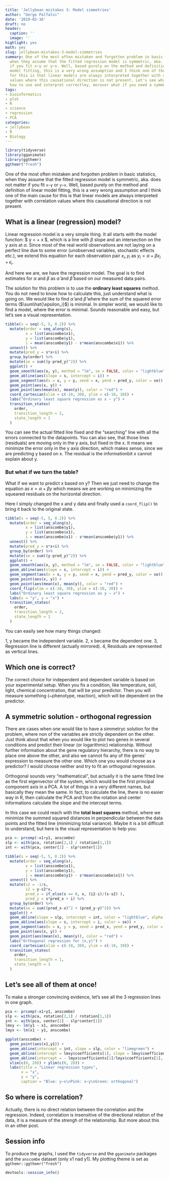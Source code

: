 ```yaml
---
title: 'Jellybean mistakes 3: Model simmetries'
author: "Gergo Palfalvi"
date: '2019-02-16'
draft: no
header:
  caption: ''
  image: ''
highlight: yes
math: yes
slug: jellybean-mistakes-3-model-simmetries
summary: One of the most often mistaken and forgotten problem in basic statistics,
  when they assume that the fitted regression model is symmetric, aka. does not matter
  if you fit x~y or y~x. Well, based purely on the method and definition of linear
  model fitting, this is a very wrong assumption and I think one of the main cause
  for this is that linear models are always interpreted together with correlation
  values where this causational direction is not present. Let's see why and learn
  how to use and interpret correctley, morover what if you need a symmetric model.
tags:
- bioinformatics
- plot
- R
- science
- regression
- PCA
categories:
- jellybean
- R
- Biology
---
```


```r
library(tidyverse)
library(gganimate)
library(ggthemr)
ggthemr("fresh")
```

One of the most often mistaken and forgotten problem in basic statistics, when they assume that the fitted regression model is symmetric, aka. does not matter if you fit `x~y` or `y~x`. Well, based purely on the method and definition of linear model fitting, this is a very wrong assumption and I think one of the main cause for this is that linear models are always interpreted together with correlation values where this causational direction is not present.

## What is a linear (regression) model?

Linear regression model is a very simple thing. It all starts with the model function: $ y = \alpha + \beta x $, which is a line with $\beta$ slope and an intersection on the y axis at $\alpha$. Since most of the real world observations are not laying on a perfect line due to some error (unobserved variables, stochastic effects etc.), we extend this equation for each observation pair ${x_i, y_i}$ as $y_i = \alpha + \beta x_i + \epsilon_i$. 

And here we are, we have the regression model. The goal is to find estimates for $\alpha$ and $\beta$ as $\hat{\alpha}$ and $\hat{\beta}$ based on our measured data pairs.

The solution for this problem is to use the __ordinary least squares__ method. You do not need to know how to calculate this, just understand what is going on. We would like to find $\hat{\alpha}$ and $\hat{\beta}$ where the sum of the squared error terms ($\sum\hat{\epsilon_i}$) is minimal. In simpler world, we would like to find a model, where the error is minimal. Sounds reasonable and easy, but let's see a visual representation.

```r
tibble(s = seq(-5, 5, 0.2)) %>%
  mutate(order = seq_along(s),
         x = list(anscombe$x1),
         y = list(anscombe$y1),
         i = mean(anscombe$y1) - s*mean(anscombe$x1)) %>%
  unnest() %>%
  mutate(pred_y = s*x+i) %>%
  group_by(order) %>%
  mutate(se = sum((y-pred_y)^2)) %>%
  ggplot() +
  geom_smooth(aes(x, y), method = "lm", se = FALSE, color = "lightblue", alpha = 0.6) + 
  geom_abline(aes(slope = s, intercept = i)) +
  geom_segment(aes(x = x, y = y, xend = x, yend = pred_y, color = se)) +
  geom_point(aes(x, y)) +
  geom_point(aes(mean(x), mean(y)), color = "red") +
  coord_cartesian(xlim = c(-10, 30), ylim = c(-10, 30)) +
  labs("Ordinary least square regression as x ~ y") +
  transition_states(
    order,
    transition_length = 2,
    state_length = 1
  ) 
```


You can see the actual fitted line fixed and the "searching" line with all the errors connected to the datapoints. You can also see, that those lines (residuals) are moving only in the y axis, but fixed in the x. It means we minimize the error only in the y axis direction, which makes sense, since we are predicting y based on x. The residual is the informationbit x cannot explain about y. 

### But what if we turn the table?

What if we want to predict x based on y? Then we just need to change the equation as $x = \alpha + \beta y$ which means we are working on minimizing the squeared residuals on the horizontal direction.

Here I simply changed the x and y data and finally used a `coord_flip()` to bring it back to the original state.

```r
tibble(s = seq(-5, 5, 0.2)) %>%
  mutate(order = seq_along(s),
         x = list(anscombe$y1),
         y = list(anscombe$x1),
         i = mean(anscombe$x1) - s*mean(anscombe$y1)) %>%
  unnest() %>%
  mutate(pred_y = s*x+i) %>%
  group_by(order) %>%
  mutate(se = sum((y-pred_y)^2)) %>%
  ggplot() +
  geom_smooth(aes(x, y), method = "lm", se = FALSE, color = "lightblue", alpha = 0.6) + 
  geom_abline(aes(slope = s, intercept = i)) +
  geom_segment(aes(x = x, y = y, xend = x, yend = pred_y, color = se)) +
  geom_point(aes(x, y)) +
  geom_point(aes(mean(x), mean(y)), color = "red") +
  coord_flip(xlim = c(-10, 30), ylim = c(-10, 30)) +
  labs("Ordinary least square regression as y ~ x") +
  labs(x = "y", y = "x") +
  transition_states(
    order,
    transition_length = 2,
    state_length = 1
  ) 
```

You can easily see how many things changed:

1, y became the independent variable.
2, x became the dependent one.
3, Regression line is different (actually mirrored).
4, Residuals are represented as vertical lines.

## Which one is correct?

The correct choice for independent and dependent variable is based on your experimental setup. When you fix a condition, like temperature, soil, light, chemical concentration, that will be your predictor. Then you will measure something (~phenotype, reaction), which will be dependent on the predictor. 

## A symmetric solution - orthogonal regression

There are cases when one would like to have a simmetryc solution for the problem, where non of the variables are strictly dependent on the other. Just think about that when you would like to plot two genes in several conditions and predict their linear (or logarithmic) relationship. Without further information about the gene regulatory hierarchy, there is no way to place one above the other, and also we cannot fix any of the genes' expression to measure the other one. Which one you would choose as a predictor? I would choose neither and try to fit an orthogonal regression. 

Orthogonal sounds very "mathematical", but actually it is the same fitted line as the first eigenvector of the system, which would be the first principal component axis in a PCA. A lot of things in a very different names, but basically they mean the same. In fact, to calculate the line, there is no easier way in R, then calculate the PCA and from the rotation and center informations calculate the slope and the intercept terms.

In this case we could reach with the __total least squares__ method, where we minimize the summed squared distances in perpendicular between the data points and the fitted line (minimizing total variance). Maybe it is a bit difficult to understand, but here is the visual representation to help you:

```r
pca <- prcomp(~x1+y1, anscombe)
slp <- with(pca, rotation[2,1] / rotation[1,1])
int <- with(pca, center[2] - slp*center[1])

tibble(s = seq(-5, 5, 0.2)) %>%
  mutate(order = seq_along(s),
         x = list(anscombe$x1),
         y = list(anscombe$y1),
         i = mean(anscombe$y1) - s*mean(anscombe$x1)) %>%
  unnest() %>%
  mutate(s2 = -1/s,
         i2 = y-s2*x,
         pred_x = if_else(s == 0, x, (i2-i)/(s-s2) ),
         pred_y = s*pred_x + i) %>%
  group_by(order) %>%
  mutate(se = sum((pred_x-x)^2 + (pred_y-y)^2)) %>%
  ggplot() +
  geom_abline(slope = slp, intercept = int, color = "lightblue", alpha = 0.6) +
  geom_abline(aes(slope = s, intercept = i, color = se)) +
  geom_segment(aes(x = x, y = y, xend = pred_x, yend = pred_y, color = se)) +
  geom_point(aes(x, y)) +
  geom_point(aes(mean(x), mean(y)), color = "red") +
  labs("Orthogonal regression for (x,y)") +
  coord_cartesian(xlim = c(-10, 30), ylim = c(-10, 30)) +
  transition_states(
    order,
    transition_length = 1,
    state_length = 1
  ) 
```

## Let's see all of them at once!

To make a stronger convincing evidence, let's see all the 3 regression lines in one graph.

```r
pca <- prcomp(~x1+y1, anscombe)
slp <- with(pca, rotation[2,1] / rotation[1,1])
int <- with(pca, center[2] - slp*center[1])
lmxy <- lm(y1 ~ x1, anscombe)
lmyx <- lm(x1 ~ y1, anscombe)

ggplot(anscombe) +
  geom_point(aes(x1,y1)) + 
  geom_abline(intercept = int, slope = slp, color = "limegreen") +
  geom_abline(intercept = lmxy$coefficients[1], slope = lmxy$coefficients[2], color = "hotpink") +
  geom_abline(intercept = - lmyx$coefficients[1]/lmyx$coefficients[2], slope = 1/lmyx$coefficients[2], color = "dodgerblue") +
  xlim(c(0, 20)) + ylim(c(0, 20)) +
  labs(title = "Linear regression types", 
       x = "x", 
       y = "y", 
       caption = "Blue: y~x\nPink: x~y\nGreen: orthogonal")

```

## So where is correlation?

Actually, there is no direct relation between the correlation and the regression. Indeed, correlation is insensitive of the directional relation of the data, it is a measure of the strengh of the relationship. But more about this in an other post.


## Session info 

To produce the graphs, I used the `tidyverse` and the `gganimate` packages and the `anscombe` dataset (only x1 nad y1). My plotting theme is set as `ggthemr::ggthemr("fresh")`

```r
devtools::session_info()
```
